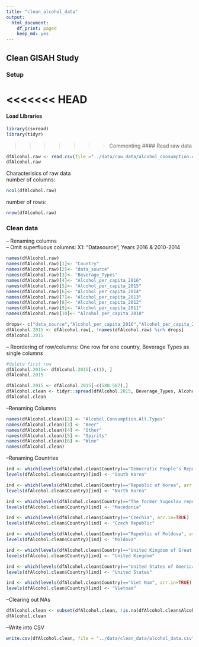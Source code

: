 ```yaml
---
title: "clean_alcohol_data"
output: 
  html_document:
    df_print: paged
    keep_md: yes
---
```

## Clean GISAH Study

### Setup

<<<<<<< HEAD
=======
#### Load Libraries

```r
library(csvread)
library(tidyr)
```

>>>>>>> Commenting
#### Read raw data

```r
dfAlcohol.raw <- read.csv(file ="../data/raw_data/alcohol_consumption.csv", header = TRUE)
dfAlcohol.raw
```
Characterisics of raw data  
number of columns:  

```r
ncol(dfAlcohol.raw)
```
number of rows:  

```r
nrow(dfAlcohol.raw)
```

### Clean data
-- Renaming columns  
-- Omit superfluous columns: X1: "Datasource", Years 2016 & 2010-2014

```r
names(dfAlcohol.raw)
names(dfAlcohol.raw)[1]<- "Country"
names(dfAlcohol.raw)[2]<- "data_source"
names(dfAlcohol.raw)[3]<- "Beverage_Types"
names(dfAlcohol.raw)[4]<- "Alcohol_per_capita_2016"
names(dfAlcohol.raw)[5]<- "Alcohol_per_capita_2015"
names(dfAlcohol.raw)[6]<- "Alcohol_per_capita_2014"
names(dfAlcohol.raw)[7]<- "Alcohol_per_capita_2013"
names(dfAlcohol.raw)[8]<- "Alcohol_per_capita_2012"
names(dfAlcohol.raw)[9]<- "Alcohol_per_capita_2011"
names(dfAlcohol.raw)[10]<- "Alcohol_per_capita_2010"

drops<- c("data_source","Alcohol_per_capita_2016","Alcohol_per_capita_2014","Alcohol_per_capita_2013","Alcohol_per_capita_2012","Alcohol_per_capita_2011","Alcohol_per_capita_2010")
dfAlcohol.2015 <- dfAlcohol.raw[, !names(dfAlcohol.raw) %in% drops]
dfAlcohol.2015
```

-- Reordering of row/columns: One row for one country, Beverage Types as single columns
```r
#delete first row
dfAlcohol.2015<- dfAlcohol.2015[-c(1), ]
dfAlcohol.2015

dfAlcohol.2015 <- dfAlcohol.2015[-c(580:587),]
dfAlcohol.clean <- tidyr::spread(dfAlcohol.2015, Beverage_Types, Alcohol_per_capita_2015)
dfAlcohol.clean

```
--Renaming Columns

```r
names(dfAlcohol.clean)[2] <- "Alcohol.Consumption.All.Types"
names(dfAlcohol.clean)[3] <- "Beer"
names(dfAlcohol.clean)[4] <- "Other"
names(dfAlcohol.clean)[5] <- "Spirits"
names(dfAlcohol.clean)[6] <- "Wine"
names(dfAlcohol.clean)
```

--Renaming Countries

```r

ind <- which(levels(dfAlcohol.clean$Country)=="Democratic People's Republic of Korea", arr.in=TRUE)
levels(dfAlcohol.clean$Country)[ind] <- "South Korea"

ind <- which(levels(dfAlcohol.clean$Country)=="Republic of Korea", arr.in=TRUE)
levels(dfAlcohol.clean$Country)[ind] <- "North Korea"

ind <- which(levels(dfAlcohol.clean$Country)=="The former Yugoslav republic of Macedonia", arr.in=TRUE)
levels(dfAlcohol.clean$Country)[ind] <- "Macedonia"

ind <- which(levels(dfAlcohol.clean$Country)=="Czechia", arr.in=TRUE)
levels(dfAlcohol.clean$Country)[ind] <- "Czech Republic"

ind <- which(levels(dfAlcohol.clean$Country)=="Republic of Moldova", arr.in=TRUE)
levels(dfAlcohol.clean$Country)[ind] <- "Moldova"

ind <- which(levels(dfAlcohol.clean$Country)=="United Kingdom of Great Britain and Northern Ireland", arr.in=TRUE)
levels(dfAlcohol.clean$Country)[ind] <- "United Kingdom"

ind <- which(levels(dfAlcohol.clean$Country)=="United States of America", arr.in=TRUE)
levels(dfAlcohol.clean$Country)[ind] <- "United States"

ind <- which(levels(dfAlcohol.clean$Country)=="Viet Nam", arr.in=TRUE)
levels(dfAlcohol.clean$Country)[ind] <- "Vietnam"

```

--Clearing out NAs
```r
dfAlcohol.clean <- subset(dfAlcohol.clean, !is.na(dfAlcohol.clean$Alcohol.Consumption.All.Types) & !is.na(dfAlcohol.clean$Beer) & !is.na(dfAlcohol.clean$Beer))
dfAlcohol.clean
```
--Write into CSV

```r
write.csv(dfAlcohol.clean, file = "../data/clean_data/alcohol_data.csv",row.names=FALSE, na="", col.names = TRUE)

```
